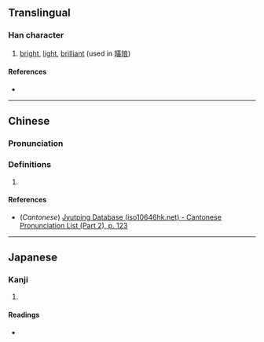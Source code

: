 {{character info}}
==Translingual==

===Han character===
{{Han char|rn=72|rad=日|as=12|sn=16|four=|canj=ATLC|ids=⿰日黄}}

# [[bright]], [[light]], [[brilliant]] (used in [[曂㫰]])

====References====
* {{Han ref|kx=0500.060|dkj=14167|dj=0870.040|hdz=21535.060|uh=66C2|ud=26306}}

----

==Chinese==
{{zh-forms}}

===Pronunciation===
{{zh-pron
|m=huàng
|c=wong6
|mc=
|oc=
|ma=
|cat=a
}}

===Definitions===
{{zh-hanzi}}

# {{rfdef|zh}}

====References====
* (''Cantonese'') [http://www.iso10646hk.net/jp/document/download.jsp Jyutping Database (iso10646hk.net) - Cantonese Pronunciation List (Part 2), p. 123]

----

==Japanese==

===Kanji===
{{ja-kanji|grade=|rs=日12}}

# {{rfdef|ja|sort=日12}}

====Readings====
* {{ja-readings|on=[[こう]] (kō), [[おう]] (ō)|kun=[[あきらか]] (akiraka)}}